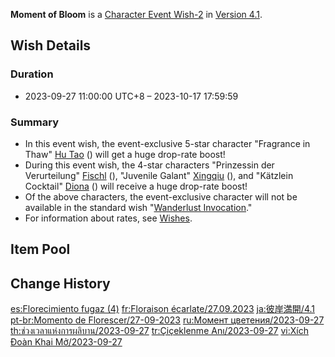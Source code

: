 {{Wish
|name              = Moment of Bloom 2023-09-27
|image             = Moment of Bloom 2023-09-27.png
|type              = Character Event
|type2             = Character Event-2
|duration          = event
|time_start        = 2023-09-27 11:00:00
|time_start_offset = GMT+8
|time_end          = 2023-10-17 17:59:59
|link              = https://genshin.hoyoverse.com/en/news/detail/113105
|preceding         = Gentry of Hermitage/2023-09-05
|preceding2        = Farewell of Snezhnaya/2023-09-05
|succeeding        = Tempestuous Destiny/2023-10-17
|succeeding2       = Ballad in Goblets/2023-10-17
|alongside         = Decree of the Deeps/2023-09-27
|alongside2        = Epitome Invocation/2023-09-27
|previous          = Moment of Bloom/2023-02-07
|next              = Moment of Bloom/2024-10-29
}}
'''Moment of Bloom''' is a [[Character Event Wish-2]] in [[Version 4.1]].

==Wish Details==
===Duration===
* 2023-09-27 11:00:00 UTC+8 &ndash; 2023-10-17 17:59:59

===Summary===
* In this event wish, the event-exclusive 5-star character "Fragrance in Thaw" [[Hu Tao]] ({{Pyro}}) will get a huge drop-rate boost!
* During this event wish, the 4-star characters "Prinzessin der Verurteilung" [[Fischl]] ({{Electro}}), "Juvenile Galant" [[Xingqiu]] ({{Hydro}}), and "Kätzlein Cocktail" [[Diona]] ({{Cryo}}) will receive a huge drop-rate boost!
* Of the above characters, the event-exclusive character will not be available in the standard wish "[[Wanderlust Invocation]]."
* For information about rates, see [[Wish]]es.

==Item Pool==
{{Wish Pool
|character_5_F = Hu Tao
|character_4_F = Fischl; Xingqiu; Diona
|character_5   = Dehya; Diluc; Jean; Keqing; Mona; Qiqi; Tighnari
|character_4   = Barbara; Beidou; Bennett; Candace; Chongyun; Collei; Dori; Faruzan; Freminet; Gorou; Kaveh; Kirara; Kujou Sara; Kuki Shinobu; Layla; Lynette; Mika; Ningguang; Noelle; Razor; Rosaria; Sayu; Shikanoin Heizou; Sucrose; Thoma; Xiangling; Xinyan; Yanfei; Yaoyao; Yun Jin
|weapon_4      = Dragon's Bane; Eye of Perception; Favonius Codex; Favonius Greatsword; Favonius Lance; Favonius Sword; Favonius Warbow; Lion's Roar; Rainslasher; Rust; Sacrificial Bow; Sacrificial Fragments; Sacrificial Greatsword; Sacrificial Sword; The Bell; The Flute; The Stringless; The Widsith
|weapon_3      = Black Tassel; Bloodtainted Greatsword; Cool Steel; Debate Club; Emerald Orb; Ferrous Shadow; Harbinger of Dawn; Magic Guide; Raven Bow; Sharpshooter's Oath; Skyrider Sword; Slingshot; Thrilling Tales of Dragon Slayers
}}

==Change History==
{{Change History|4.1}}

[[es:Florecimiento fugaz (4)]]
[[fr:Floraison écarlate/27.09.2023]]
[[ja:彼岸満開/4.1]]
[[pt-br:Momento de Florescer/27-09-2023]]
[[ru:Момент цветения/2023-09-27]]
[[th:ช่วงเวลาแห่งการผลิบาน/2023-09-27]]
[[tr:Çiçeklenme Anı/2023-09-27]]
[[vi:Xích Đoàn Khai Mở/2023-09-27]]